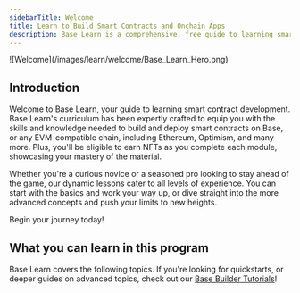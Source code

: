 ```yaml
---
sidebarTitle: Welcome
title: Learn to Build Smart Contracts and Onchain Apps
description: Base Learn is a comprehensive, free guide to learning smart contract and onchain app development.
---
```



<Frame>
![Welcome](/images/learn/welcome/Base_Learn_Hero.png)
</Frame>

## Introduction

Welcome to Base Learn, your guide to learning smart contract development. Base Learn's curriculum has been expertly crafted to equip you with the skills and knowledge needed to build and deploy smart contracts on Base, or any EVM-compatible chain, including Ethereum, Optimism, and many more. Plus, you'll be eligible to earn NFTs as you complete each module, showcasing your mastery of the material.

Whether you're a curious novice or a seasoned pro looking to stay ahead of the game, our dynamic lessons cater to all levels of experience. You can start with the basics and work your way up, or dive straight into the more advanced concepts and push your limits to new heights.

Begin your journey today!

## What you can learn in this program

Base Learn covers the following topics. If you're looking for quickstarts, or deeper guides on advanced topics, check out our [Base Builder Tutorials](/)!


<LearningObjectives />



<PolicyBanner />